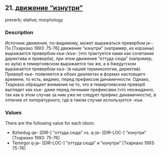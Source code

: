 ## 21. <a href =  'https://agricolamz.github.io/The_Circassian_Isoglosses_Database/21.html'>движение "изнутри"</a>
preverb; elative; morphology

### Description

Источник движения, по-видимому, может выражаться превербом jə-. По [Тхаркахо 1993: 75-76] движение "изнутри" (например, из корзины) выражается превербом къи-/къе- (что трактуется нами как сочетание директива и преверба), при этом движение "оттуда сюда" (например, из аула) в темиргоевском выражается так же, а в бжедугском выражается превербом къэ- (в нашей терминологии, директив). Преверб къе- появляется в обоих диалектах в формах настоящего времени, то есть, видимо, перед префиксом динамичности. Однако, Тхаркахо обращает внимание на то, что в темиргоевском преверб выглядет как къе- даже перед личными префиксами (что неожиданно, так как в этом случае за ним уже не следует префикс динамичности), в отличие от литературного, где в таком случае используется -къи.

### Values
There are the following value for each idiom:

* Bzhedug  qe- [DIR-] "оттуда сюда" vs. q-jə- [DIR-LOC-] "изнутри" [Тхаркахо 1993: 75-76] 
* Temirgoi  q-jə- [DIR-LOC-] "оттуда сюда" и "изнутри" [Тхаркахо 1993: 75-76] 

